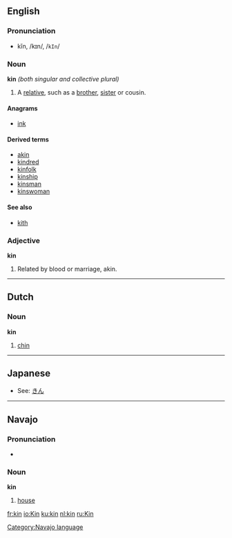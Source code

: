 ==English==

===Pronunciation===
*kĭn, /kɪn/, /<tt>kIn</tt>/

===Noun===
'''kin''' ''(both singular and collective plural)''

# A [[relative]], such as a [[brother]], [[sister]] or cousin.

====Anagrams====
*[[ink]]

====Derived terms====
*[[akin]]
*[[kindred]]
*[[kinfolk]]
*[[kinship]]
*[[kinsman]]
*[[kinswoman]]

==== See also ====
*[[kith]]

===Adjective===
'''kin'''
# Related by blood or marriage, akin.


----
==Dutch==
===Noun===
'''kin'''

# [[chin]]


----
==Japanese==
*See: [[きん]]


----
==Navajo==
===Pronunciation===
*{{IPA|[kʰɪn]}}

===Noun===
'''kin'''

#[[house]]

[[Category:Navajo language]]

[[fr:kin]]
[[io:Kin]]
[[ku:kin]]
[[nl:kin]]
[[ru:Kin]]
